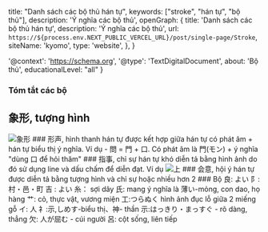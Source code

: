 
  title: "Danh sách các bộ thủ hán tự",
  keywords: ["stroke", "hán tự", "bộ thủ"],
  description: 'Ý nghĩa các bộ thủ',
  openGraph: {
    title: 'Danh sách các bộ thủ hán tự',
    description: 'Ý nghĩa các bộ thủ',
    url: `https://${process.env.NEXT_PUBLIC_VERCEL_URL}/post/single-page/Stroke`,
    siteName: 'kyomo',
    type: 'website',
  },
}

  '@context': 'https://schema.org',
  '@type': 'TextDigitalDocument',
  about: 'Bộ thủ',
  educationalLevel: "all"
}

### Tóm tắt các bộ

## 象形, tượng hình
<Image src={shoukei} alt="象形" />
### 形声, hình thanh
hán tự được kết hợp giữa hán tự có phát âm + hán tự biểu thị ý nghĩa. Ví dụ
- 問 = 門 + 口. Có phát âm là 門(モン) + ý nghĩa "dùng 口 để hỏi thăm"
### 指事, chỉ sự
hán tự khó diễn tả bằng hình ảnh do đó sử dụng line và dấu chấm để diễn đạt. Ví dụ 
<Image src={ue} alt="上" />
### 会意, hội ý
hán tự được diễn tả bằng tượng hình và chỉ sự hoặc nhiều hơn 2
### Bộ
良: よい   
阝: 村・邑・町   
吉 : よい   
糸： sợi dây   
氏: mang ý nghĩa là 薄い-mỏng, con dao, họ hàng   
艹: cỏ, thực vật, vương miện   
工:つらぬく hình ảnh đục lỗ giữa 2 miếng gỗ   
イ: 人   
礻:示,しめす-biểu thị、神- thần   
示:はっきり・まっすぐ - rõ dàng, thẳng   
欠: 人が屈む - cúi người   
呂: cột sống, liên tiếp